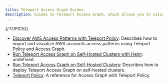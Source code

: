 ```yaml
---
title: Teleport Access Graph Guides
description: Guides to Teleport Access Graph, which allows you to visualize the relationships your RBAC policies create between users, groups, and compute resources.
---
```


{/*TOPICS*/}

- [Discover AWS Access Patterns with Teleport Policy](access-graph/aws-sync.mdx): Describes how to import and visualize AWS accounts access patterns using Teleport Policy and Access Graph.
- [Run Teleport Access Graph on Self-Hosted Clusters with Helm](access-graph/self-hosted-helm.mdx): undefined
- [Run Teleport Access Graph on Self-Hosted Clusters](access-graph/self-hosted.mdx): Describes how to deploy Teleport Access Graph on self-hosted clusters.
- [Teleport Policy](access-graph/overview.mdx): A reference for Access Graph with Teleport Policy.
